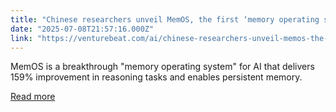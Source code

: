 ```yaml
---
title: "Chinese researchers unveil MemOS, the first ‘memory operating system’ that gives AI human-like recall"
date: "2025-07-08T21:57:16.000Z"
link: "https://venturebeat.com/ai/chinese-researchers-unveil-memos-the-first-memory-operating-system-that-gives-ai-human-like-recall/"
---
```


MemOS is a breakthrough "memory operating system" for AI that delivers 159% improvement in reasoning tasks and enables persistent memory.

[Read more](https://venturebeat.com/ai/chinese-researchers-unveil-memos-the-first-memory-operating-system-that-gives-ai-human-like-recall/)
